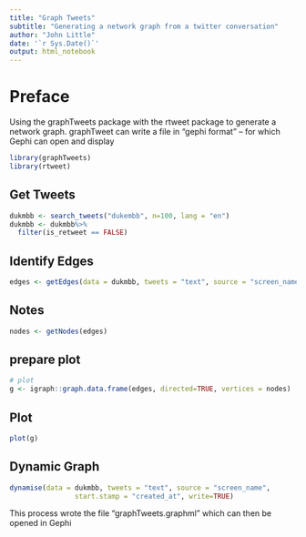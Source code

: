 ```yaml
---
title: "Graph Tweets"
subtitle: "Generating a network graph from a twitter conversation"
author: "John Little"
date: '`r Sys.Date()`'
output: html_notebook
---
```


# Preface

Using the graphTweets package with the rtweet package to generate a network graph.  graphTweet can write a file in "gephi format" -- for which Gephi can open and display

```r
library(graphTweets)
library(rtweet)
```

## Get Tweets
```r
dukmbb <- search_tweets("dukembb", n=100, lang = "en")
dukmbb <- dukmbb%>% 
  filter(is_retweet == FALSE)
```


## Identify Edges
```r
edges <- getEdges(data = dukmbb, tweets = "text", source = "screen_name")
```

## Notes
```r
nodes <- getNodes(edges)
```

## prepare plot
```r
# plot
g <- igraph::graph.data.frame(edges, directed=TRUE, vertices = nodes)
```

## Plot
```r
plot(g)
```


## Dynamic Graph
```r
dynamise(data = dukmbb, tweets = "text", source = "screen_name",
                start.stamp = "created_at", write=TRUE)

```

This process wrote the file "graphTweets.graphml" which can then be opened in Gephi
